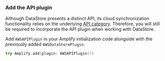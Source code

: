 ### Add the API plugin

Although DataStore presents a distinct API, its cloud synchronization functionality relies on the underlying [API category](/lib/graphqlapi/getting-started). Therefore, you will still be required to incorporate the API plugin when working with DataStore.

Add `AWSAPIPlugin` in your Amplify initialization code alongside with the previously added `AWSDataStorePlugin`.

```swift
try Amplify.add(plugin: AWSAPIPlugin())
```
